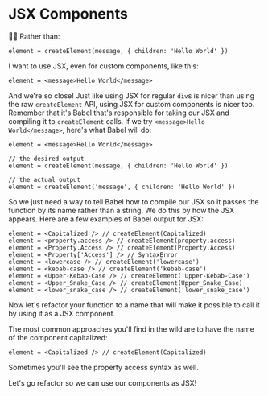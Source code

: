 # JSX Components

<EpicVideo url="https://www.epicreact.dev/tutorials/get-started-with-react/jsx-components" />

👨‍💼 Rather than:

```tsx
element = createElement(message, { children: 'Hello World' })
```

I want to use JSX, even for custom components, like this:

```tsx
element = <message>Hello World</message>
```

And we're so close! Just like using JSX for regular `div`s is nicer than using
the raw `createElement` API, using JSX for custom components is nicer too.
Remember that it's Babel that's responsible for taking our JSX and compiling it
to `createElement` calls. If we try `<message>Hello World</message>`,
here's what Babel will do:

```tsx
element = <message>Hello World</message>

// the desired output
element = createElement(message, { children: 'Hello World' })

// the actual output
element = createElement('message', { children: 'Hello World' })
```

So we just need a way to tell Babel how to compile our JSX so it passes the
function by its name rather than a string. We do this by how the JSX appears.
Here are a few examples of Babel output for JSX:

```tsx
element = <Capitalized /> // createElement(Capitalized)
element = <property.access /> // createElement(property.access)
element = <Property.Access /> // createElement(Property.Access)
element = <Property['Access'] /> // SyntaxError
element = <lowercase /> // createElement('lowercase')
element = <kebab-case /> // createElement('kebab-case')
element = <Upper-Kebab-Case /> // createElement('Upper-Kebab-Case')
element = <Upper_Snake_Case /> // createElement(Upper_Snake_Case)
element = <lower_snake_case /> // createElement('lower_snake_case')
```

Now let's refactor your function to a name that will make it possible to call it
by using it as a JSX component.

The most common approaches you'll find in the wild are to have the name of the
component capitalized:

```tsx
element = <Capitalized /> // createElement(Capitalized)
```

Sometimes you'll see the property access syntax as well.

Let's go refactor so we can use our components as JSX!
